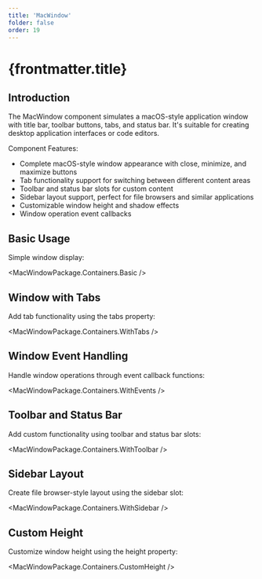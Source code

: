 ```yaml
---
title: 'MacWindow'
folder: false
order: 19
---
```



# {frontmatter.title}

## Introduction

The MacWindow component simulates a macOS-style application window with title bar, toolbar buttons, tabs, and status bar. It's suitable for creating desktop application interfaces or code editors.

Component Features:

- Complete macOS-style window appearance with close, minimize, and maximize buttons
- Tab functionality support for switching between different content areas
- Toolbar and status bar slots for custom content
- Sidebar layout support, perfect for file browsers and similar applications
- Customizable window height and shadow effects
- Window operation event callbacks

## Basic Usage

Simple window display:

<MacWindowPackage.Containers.Basic />

## Window with Tabs

Add tab functionality using the tabs property:

<MacWindowPackage.Containers.WithTabs />

## Window Event Handling

Handle window operations through event callback functions:

<MacWindowPackage.Containers.WithEvents />

## Toolbar and Status Bar

Add custom functionality using toolbar and status bar slots:

<MacWindowPackage.Containers.WithToolbar />

## Sidebar Layout

Create file browser-style layout using the sidebar slot:

<MacWindowPackage.Containers.WithSidebar />

## Custom Height

Customize window height using the height property:

<MacWindowPackage.Containers.CustomHeight /> 
